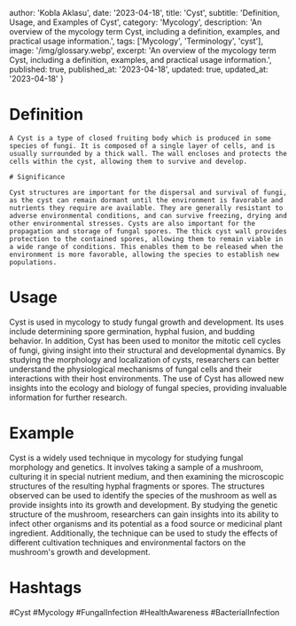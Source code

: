 
  author: 'Kobla Aklasu',
  date: '2023-04-18',
  title: 'Cyst',
  subtitle: 'Definition, Usage, and Examples of Cyst',
  category: 'Mycology',
  description: 'An overview of the mycology term Cyst, including a definition, examples, and practical usage information.',
  tags: ['Mycology', 'Terminology', 'cyst'],
  image: '/img/glossary.webp',
  excerpt: 'An overview of the mycology term Cyst, including a definition, examples, and practical usage information.',
  published: true,
  published_at: '2023-04-18',
  updated: true,
  updated_at: '2023-04-18'
}




# Definition
    
    A Cyst is a type of closed fruiting body which is produced in some species of fungi. It is composed of a single layer of cells, and is usually surrounded by a thick wall. The wall encloses and protects the cells within the cyst, allowing them to survive and develop. 
    
    # Significance
    
    Cyst structures are important for the dispersal and survival of fungi, as the cyst can remain dormant until the environment is favorable and nutrients they require are available. They are generally resistant to adverse environmental conditions, and can survive freezing, drying and other environmental stresses. Cysts are also important for the propagation and storage of fungal spores. The thick cyst wall provides protection to the contained spores, allowing them to remain viable in a wide range of conditions. This enables them to be released when the environment is more favorable, allowing the species to establish new populations.

# Usage

Cyst is used in mycology to study fungal growth and development. Its uses include determining spore germination, hyphal fusion, and budding behavior. In addition, Cyst has been used to monitor the mitotic cell cycles of fungi, giving insight into their structural and developmental dynamics. By studying the morphology and localization of cysts, researchers can better understand the physiological mechanisms of fungal cells and their interactions with their host environments. The use of Cyst has allowed new insights into the ecology and biology of fungal species, providing invaluable information for further research.

# Example

Cyst is a widely used technique in mycology for studying fungal morphology and genetics. It involves taking a sample of a mushroom, culturing it in special nutrient medium, and then examining the microscopic structures of the resulting hyphal fragments or spores. The structures observed can be used to identify the species of the mushroom as well as provide insights into its growth and development. By studying the genetic structure of the mushroom, researchers can gain insights into its ability to infect other organisms and its potential as a food source or medicinal plant ingredient. Additionally, the technique can be used to study the effects of different cultivation techniques and environmental factors on the mushroom's growth and development.

# Hashtags

#Cyst #Mycology #FungalInfection #HealthAwareness #BacterialInfection


